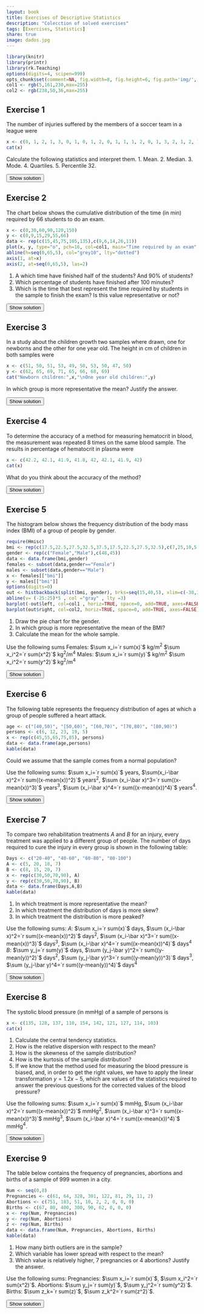 ```yaml
---
layout: book
title: Exercises of Descriptive Statistics
description: "Colecction of solved exercises"
tags: [Exercises, Statistics]
share: true
image: dados.jpg
---
```


```r
library(knitr)
library(printr)
library(rk.Teaching)
options(digits=4, scipen=999)
opts_chunk$set(comment=NA, fig.width=8, fig.height=6, fig.path='img/', fig.align="center", dev="svg",  digits=4, echo=FALSE, warning=FALSE, message=FALSE)
col1 <- rgb(5,161,230,max=255)
col2 <- rgb(238,50,36,max=255)
```

## Exercise 1
The number of injuries suffered by the members of a soccer team in a league were

```r
x <- c(0, 1, 2, 1, 3, 0, 1, 0, 1, 2, 0, 1, 1, 1, 2, 0, 1, 3, 2, 1, 2, 1, 0, 1)
cat(x)
```
Calculate the following statistics and interpret them.
1. Mean.
2. Median.
3. Mode.
4. Quartiles.
5. Percentile 32.

<div><button class="solution">Show solution</button></div>
<div id="solution" style="display: none">
1. $\bar x=`r mean(x)`$ injuries.
2. $Me=`r median(x)`$ injury.
3. $Mo=`r Mode(x)`$ injury.
4. $Q_1=1$ injury, $Q_2=`r quantile(x)[3]`$ injury and $Q_3=`r quantile(x)[4]`$ injuries.
5. $P_{32}=`r quantile(x,0.32)`$ injury.
</div>

## Exercise 2
The chart below shows the cumulative distribution of the time (in min) required by 66 students to do an exam.

```r
x <- c(0,30,60,90,120,150)
y <- c(0,9,15,29,55,66)
data <- rep(c(15,45,75,105,135),c(9,6,14,26,11))
plot(x, y, type="o", pch=16, col=col1, main="Time required by an exam", xlab="Time (in min)", ylab="Number of students", axes=FALSE, frame.plot=TRUE)
abline(h=seq(0,65,5), col="grey10", lty="dotted")
axis(1, at=x)
axis(2, at=seq(0,65,5), las=2)
```

1.  A which time have finished half of the students? And 90% of students?
2.  Which percentage of students have finished after 100 minutes?
3.  Which is the time that best represent the time required by students in the sample to finish the exam? Is this value representative or not?

<div><button class="solution">Show solution</button></div>
<div id="solution" style="display: none">
1. $Me=94.62$ min. $P_{90}=132$ min.
2. $57.08\%$ of students.
3. $\bar x=`r mean(x)`$ min, $s=`r stdev(x)`$ min and $cv=`r cv(x)`$.
</div>

## Exercise 3
In a study about the children growth two samples where drawn, one for newborns and the other for one year old. The height in cm of children in both samples were

```r
x <- c(51, 50, 51, 53, 49, 50, 53, 50, 47, 50)
y <- c(62, 65, 69, 71, 65, 66, 68, 69)
cat("Newborn children:",x,"\nOne year old children:",y)
```
In which group is more representative the mean? Justify the answer.

<div><button class="solution">Show solution</button></div>
<div id="solution" style="display: none">
Newborn children: $\bar x=`r mean(x)`$ min, $s_x=`r stdev(x)`$ min and $cv_x=`r cv(x)`$.<br/>
One year old children:  $\bar y=`r mean(y)`$ min, $s_y=`r stdev(y)`$ min and $cv_y=`r cv(y)`$.
</div>

## Exercise 4
To determine the accuracy of a method for measuring hematocrit in blood, the measurement was repeated 8 times on the same blood sample. The results in percentage of hematocrit in plasma were

```r
x <- c(42.2, 42.1, 41.9, 41.8, 42, 42.1, 41.9, 42)
cat(x)
```
What do you think about the accuracy of the method?

<div><button class="solution">Show solution</button></div>
<div id="solution" style="display: none">
$\bar x=`r mean(x)`$ min, $s=`r stdev(x)`$ min and $cv=`r cv(x)`$.
</div>

## Exercise 5
The histogram below shows the frequency distribution of the body mass index (BMI) of a group of people by gender.

```r
require(Hmisc)
bmi <- rep(c(17.5,22.5,27.5,32.5,37.5,17.5,22.5,27.5,32.5),c(7,25,10,5,1,9,30,5,1))
gender <- rep(c("Female","Male"),c(48,45))
data <- data.frame(bmi,gender)
females <- subset(data,gender=="Female")
males <- subset(data,gender=="Male")
x <- females[["bmi"]]
y <- males[["bmi"]]
options(digits=0)
out <- histbackback(split(bmi, gender), brks=seq(15,40,5), xlim=c(-30,30), main = 'Frequency distribution histogram of BMI by Gender', xlab=c("Female", "Male"), ylab="BMI")
abline(v= (-25:25)*5 , col ="gray" , lty =3) 
barplot(-out$left, col=col1 , horiz=TRUE, space=0, add=TRUE, axes=FALSE) 
barplot(out$right, col=col2, horiz=TRUE, space=0, add=TRUE, axes=FALSE)
```
1.  Draw the pie chart for the gender.
2.  In which group is more representative the mean of the BMI?
3.  Calculate the mean for the whole sample.

Use the following sums
Females: $\sum x_i=`r sum(x)`$ kg/m$^2$ $\sum x_i^2=`r sum(x^2)`$ kg$^2$/m$^4$
Males: $\sum x_i=`r sum(y)`$ kg/m$^2$ $\sum x_i^2=`r sum(y^2)`$ kg$^2$/m$^4$

<div><button class="solution">Show solution</button></div>
<div id="solution" style="display: none">
1. 
```r
tab <- table(gender)
labels <- labels(tab)[[1]]
pie(tab, main="Frequency distribution of gender", labels=labels, col=c(col1,col2))
```

2. Females: $\bar x=`r mean(x)`$ min, $s_x=`r stdev(x)`$ min and $cv_x=`r cv(x)`$.<br/>
Males:  $\bar y=`r mean(y)`$ min, $s_y=`r stdev(y)`$ min and $cv_y=`r cv(y)`$.<br/>
3. $\bar z=`r mean(bmi)`$.
</div>

## Exercise 6
The following table represents the frequency distribution of ages at which a group of people suffered a heart attack.

```r
age <- c("[40,50)", "[50,60)", "[60,70)", "[70,80)", "[80,90)")
persons <- c(6, 12, 23, 19, 5)
x <- rep(c(45,55,65,75,85), persons)
data <- data.frame(age,persons)
kable(data)
```

Could we assume that the sample comes from a normal population?

Use the following sums: $\sum x_i=`r sum(x)`$ years, $\sum(x_i-\bar x)^2=`r sum((x-mean(x))^2)`$ years$^2$, $\sum (x_i-\bar x)^3=`r sum((x-mean(x))^3)`$ years$^3$, $\sum (x_i-\bar x)^4=`r sum((x-mean(x))^4)`$ years$^4$.

<div><button class="solution">Show solution</button></div>
<div id="solution" style="display: none">
```r
n <- length(x)
m <- mean(x)
s <- stdev(x)
g1 <- sum((x-m)^3)/(n*s^3)
g2 <- sum((x-m)^4)/(n*s^4)-3
```
$g_1=`r g1`$ and $g_2=`r g2`$.
</div>

## Exercise 7
To compare two rehabilitation treatments $A$ and $B$ for an injury, every treatment was applied to a different group of people. The number of days required to cure the injury in every group is shown in the
following table:

```r
Days <- c("20-40", "40-60", "60-80", "80-100")
A <- c(5, 20, 18, 7)
B <- c(8, 15, 20, 7)
x <- rep(c(30,50,70,90), A)
y <- rep(c(30,50,70,90), B)
data <- data.frame(Days,A,B)
kable(data)
```

1.  In which treatment is more representative the mean?
2.  In which treatment the distribution of days is more skew?
3.  In which treatment the distribution is more peaked?

Use the following sums:
$A$: $\sum x_i=`r sum(x)`$ days, $\sum (x_i-\bar x)^2=`r sum((x-mean(x))^2)`$ days$^2$, $\sum (x_i-\bar x)^3=`r sum((x-mean(x))^3)`$ days$^3$, $\sum (x_i-\bar x)^4=`r sum((x-mean(x))^4)`$ days$^4$
$B$: $\sum y_j=`r sum(y)`$ days, $\sum (y_j-\bar y)^2=`r sum((y-mean(y))^2)`$ days$^2$, $\sum (y_j-\bar y)^3=`r sum((y-mean(y))^3)`$ days$^3$, $\sum (y_j-\bar y)^4=`r sum((y-mean(y))^4)`$ days$^4$

<div><button class="solution">Show solution</button></div>
<div id="solution" style="display: none">
```r
# Treatment A
nx <- length(x)
mx <- mean(x)
sx <- stdev(x)
cvx <- cv(x)
g1x <- sum((x-mx)^3)/(nx*sx^3)
g2x <- sum((x-mx)^4)/(nx*sx^4)-3
# Treatment B
ny <- length(y)
my <- mean(y)
sy <- stdev(y)
cvy <- cv(y)
g1y <- sum((y-my)^3)/(ny*sy^3)
g2y <- sum((y-my)^4)/(ny*sy^4)-3
```
1. $A$: $\bar a=`r mx`$ days, $s_a=`r sx`$ days and $cv_a=`r cvx`$.<br/>
$B$: $\bar b=`r my`$ days, $s_b=`r sy`$ days and $cv_b=`r cvy`$.<br/>
2. $g_{1a}=`r g1x`$ and $g_{1b}=`r g1y`$.<br/>
3. $g_{2a}=`r g2x`$ and $g_{2b}=`r g2y`$.
</div>

## Exercise 8
The systolic blood pressure (in mmHg) of a sample of persons is 
```r
x <- c(135, 128, 137, 110, 154, 142, 121, 127, 114, 103)
cat(x)
```

1.  Calculate the central tendency statistics.
2.  How is the relative dispersion with respect to the mean?
3.  How is the skewness of the sample distribution?
4.  How is the kurtosis of the sample distribution?
5.  If we know that the method used for measuring the blood pressure is biased, and, in order to get the right values, we have to apply the linear transformation $y=1.2x-5$, which are values of the statistics required to answer the previous questions for the corrected values of the blood pressure?

Use the following sums: $\sum x_i=`r sum(x)`$ mmHg, $\sum (x_i-\bar x)^2=`r sum((x-mean(x))^2)`$ mmHg$^2$, $\sum (x_i-\bar x)^3=`r sum((x-mean(x))^3)`$ mmHg$^3$, $\sum (x_i-\bar x)^4=`r sum((x-mean(x))^4)`$ mmHg$^4$.

<div><button class="solution">Show solution</button></div>
<div id="solution" style="display: none">
```r
n <- length(x)
m <- mean(x)
s <- stdev(x)
g1 <- sum((x-m)^3)/(n*s^3)
g2 <- sum((x-m)^4)/(n*s^4)-3
```
1. $\bar x=`r m`$ mmHg, $Me=`r median(x)`$ mmHg, $Mo=`r Mode(x)`$ mmHg.<br/>
2. $s=`r s`$ mmHg and $cv=`r cv(x)`$.<br/>
3. $g_1=`r g1`$.<br/>
4. $g_2=`r g2`$.<br/>
5. $\bar x=`r m*1.2-5`$ mmHg, $Me=`r median(x)*1.2-5`$ mmHg, $Mo=`r Mode(x)*1.2-5`$ mmHg, $s=`r 1.2*s`$ mmHg, $cv=`r 1.2*s/(1.2*m-5)`$, $g_1=`r g1`$ and $g_2=`r g2`$.
</div>

## Exercise 9
The table below contains the frequency of pregnancies, abortions and births of a sample of 999 women in a city.

```r
Num <- seq(0,8)
Pregnancies <- c(61, 64, 328, 301, 122, 81, 29, 11, 2)
Abortions <- c(751, 183, 51, 10, 2, 2, 0, 0, 0)
Births <- c(67, 80, 400, 300, 90, 62, 0, 0, 0)
x <- rep(Num, Pregnancies)
y <- rep(Num, Abortions)
z <- rep(Num, Births)
data <- data.frame(Num, Pregnancies, Abortions, Births)
kable(data)
```

1.  How many birth outliers are in the sample?
2.  Which variable has lower spread with respect to the mean?
3.  Which value is relatively higher, 7 pregnancies or 4 abortions? Justify the answer.

Use the following sums:
Pregnancies: $\sum x_i=`r sum(x)`$, $\sum x_i^2=`r sum(x^2)`$.
Abortions: $\sum y_j=`r sum(y)`$, $\sum y_j^2=`r sum(y^2)`$.
Births: $\sum z_k=`r sum(z)`$, $\sum z_k^2=`r sum(z^2)`$.

<div><button class="solution">Show solution</button></div>
<div id="solution" style="display: none">
1. $129$ outliers. <br/>
2. Pregnancies: $\bar x=`r mean(x)`$, $s_x=`r stdev(x)`$ and $cv_x=`r cv(x)`$.<br/>
Abortions: $\bar y=`r mean(y)`$, $s_y=`r stdev(y)`$ and $cv_y=`r cv(y)`$.<br/>
Births: $\bar z=`r mean(z)`$, $s_z=`r stdev(z)`$ and $cv_z=`r cv(z)`$.<br/>
3. Standard score of $7$ pregnancies is $`r (7-mean(x))/stdev(x)`$, and standard score of $4$ abortions is $`r (4-mean(y))/stdev(y)`$.
</div>


